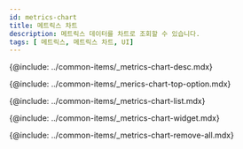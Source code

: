 ```yaml
---
id: metrics-chart
title: 메트릭스 차트
description: 메트릭스 데이터를 차트로 조회할 수 있습니다. 
tags: [ 메트릭스, 메트릭스 차트, UI]
---
```


<!-- 개요-->
{@include: ../common-items/_metrics-chart-desc.mdx}

<ProdImg img='metrics-chart-all.png' desc='' />

<!-- 상단 옵션-->
{@include: ../common-items/_merics-chart-top-option.mdx}

<!-- 지표 목록-->
{@include: ../common-items/_metrics-chart-list.mdx} 

<!-- 차트 위젯-->
{@include: ../common-items/_metrics-chart-widget.mdx} 

<!-- 위젯 전체 삭제-->
{@include: ../common-items/_metrics-chart-remove-all.mdx}
